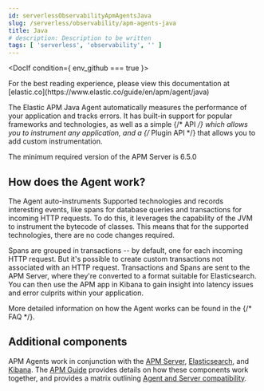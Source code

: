 ```yaml
---
id: serverlessObservabilityApmAgentsJava
slug: /serverless/observability/apm-agents-java
title: Java
# description: Description to be written
tags: [ 'serverless', 'observability', '' ]
---
```





<DocIf condition={ env_github === true }>

<DocCallOut title="Note">
For the best reading experience,
please view this documentation at [elastic.co](https://www.elastic.co/guide/en/apm/agent/java)
</DocCallOut>

</DocIf>

<div id="intro"></div>

The Elastic APM Java Agent automatically measures the performance of your application and tracks errors.
It has built-in support for popular frameworks and technologies,
as well as a simple {/* <DocLink id="enApmAgentJavaPublicApi">API</DocLink> */} which allows you to instrument any application, and
a {/* <DocLink id="enApmAgentJavaPluginApi">Plugin API</DocLink> */} that allows you to add custom instrumentation.

<DocCallOut title="Note">
The minimum required version of the APM Server is 6.5.0
</DocCallOut>

<div id="how-it-works"></div>

## How does the Agent work?

The Agent auto-instruments <DocLink id="serverlessObservabilityApmAgentsJavaGetStarted" section="supported-technologies">Supported technologies</DocLink> and records interesting events,
like spans for database queries and transactions for incoming HTTP requests.
To do this, it leverages the capability of the JVM to instrument the bytecode of classes.
This means that for the supported technologies, there are no code changes required.

Spans are grouped in transactions -- by default, one for each incoming HTTP request.
But it's possible to create custom transactions not associated with an HTTP request.
Transactions and Spans are sent to the APM Server, where they're converted to a format suitable for Elasticsearch.
You can then use the APM app in Kibana to gain insight into latency issues and error culprits within your application.

More detailed information on how the Agent works can be found in the {/* <DocLink id="enApmAgentJavaFaq" section="how-does-the-agent-work?">FAQ</DocLink> */}.

<div id="additional-components"></div>

## Additional components

APM Agents work in conjunction with the [APM Server](((apm-guide-ref))/index.html), [Elasticsearch](((ref))/index.html), and [Kibana](((kibana-ref))/index.html).
The [APM Guide](((apm-guide-ref))/index.html) provides details on how these components work together,
and provides a matrix outlining [Agent and Server compatibility](((apm-guide-ref))/agent-server-compatibility.html).
